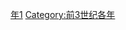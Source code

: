 {{Catnav|頁面分類|历史|歷史時代|年|前3世纪各年}}

{{catmore}}
{{Commons category|221 BC}}

[[Category:前220年代|年1]]
[[Category:前3世纪各年|Category:前3世纪各年]]